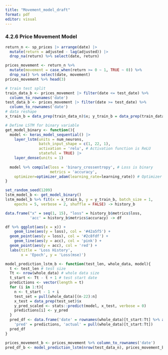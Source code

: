 ```yaml
---
title: "Movement_model_draft"
format: pdf
editor: visual
---
```


### 4.2.6 Price Movement Model

```r
return_n <- sp_prices |> arrange(date) |>
  mutate(return = adjusted - lag(adjusted)) |>
  drop_na(return) %>% select(date, return)

prices_movement <- return_n %>%  
  mutate(movement = case_when(return >= 0 ~ 1, TRUE ~ 0)) %>% 
  drop_na() %>% select(date, movement) 
prices_movement %>% head(3)
```

```r
# train test split
train_data_b <- prices_movement |> filter(date <= test_date) %>% 
  column_to_rownames('date')
test_data_b <- prices_movement |> filter(date >= test_date) %>% 
  column_to_rownames('date')
# data reshape
x_train_b = data_prep(train_data_n)$x; y_train_b = data_prep(train_data_n)$y
```

```r
# Define LSTM for binary variable
get_model_binary <- function(){
  model <- keras_model_sequential() |>
    layer_lstm(units = num_neurons, 
               batch_input_shape = c(1, 22, 1), 
               activation = 'relu', # Activation function is ReLU
               stateful = TRUE) |>
    layer_dense(units = 1) 
  
  model %>% compile(loss = 'binary_crossentropy', # Loss is binary
                    metrics = 'accuracy', 
    optimizer=optimizer_adam(learning_rate=learning_rate)) # Optimizer Adam
}
```

```r
set_random_seed(1209)
lstm_model_b <- get_model_binary()
lstm_model_b %>% fit(x = x_train_b, y = y_train_b, batch_size = 1,
    epochs = 5, verbose = 2, shuffle = FALSE) -> history_b
```

```r
data.frame("x" = seq(1, 15), "loss" = history_b$metrics$loss, 
           'acc' = history_b$metrics$accuracy) -> df

df %>% ggplot(aes(x = x)) +
    geom_line(aes(y = loss), col = '#42a5f5') +
  geom_point(aes(y = loss), col = '#2c8fdf') + 
    geom_line(aes(y = acc), col = 'pink') +
  geom_point(aes(y = acc), col = 'red') +
  labs(title = 'Loss History',
       x = 'Epoch', y = 'Loss(mse)')
```

```r
model_prediction_lstm_b <- function(test_len, whole_data, model){
  t <- test_len # test size
  Tt <- nrow(whole_data) # whole data size
  t_start <- Tt - t + 1 # test start date
  predictions <- vector(length = t)
  for (i in 1:t){
    n <- t_start - 1 + i
    test_set = pull(whole_data)[(n-22):n]
    x_test = data_prep(test_set)$x
    y_pred_scaled <- stats::predict(model, x_test, verbose = 0)
    predictions[i] <- y_pred
  }
  pred_df <- data.frame('date' = rownames(whole_data)[t_start:Tt] %>% as_date(),
    'pred' = predictions, 'actual' = pull(whole_data)[t_start:Tt])
  pred_df
}

prices_movement_b <- prices_movement %>% column_to_rownames('date')
pred_df_b <- model_prediction_lstm(nrow(test_data_n), prices_movement_b, lstm_model2)
```

